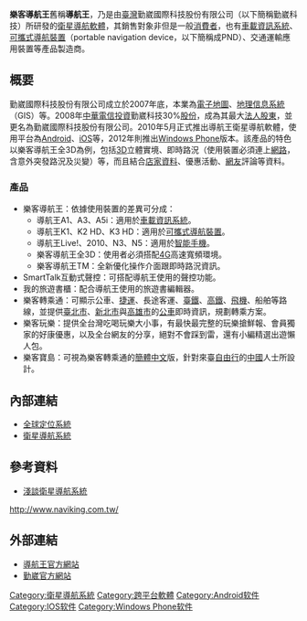 {{Advert|time=2020-10-07T23:48:46+00:00}}
{{Infobox software
| name = 樂客導航王
| logo = [[File:Naviking-logo.jpg|120px]]
| screenshot = [[File:3D-Local-Naviking.jpg|250px]]
| caption = 樂客導航王全3D畫面截圖
| developer = 勤崴國際科技股份有限公司
| latest release version = 導航王TM 
| latest release date = {{Start date and age|2020|06|1}}
| programming language = 
| operating system = [[Android|Android]]、[[iOS|iOS]]、[[Windows_Phone|Windows Phone]]
| language = [[繁體中文|繁體中文]]
| genre = GPS衛星導航軟體
| license =
| website = {{URL|https://naviking.localking.com.tw/}}
}}
'''樂客導航王'''舊稱'''導航王'''，乃是由[[臺灣|臺灣]]勤崴國際科技股份有限公司（以下簡稱勤崴科技）所研發的[[卫星导航系统|衛星導航]][[软件#应用软件|軟體]]，其銷售對象非但是一般[[消費者|消費者]]，也有[[車載資訊系統|車載資訊系統]]、[[便携式导航器|可攜式導航裝置]]（portable navigation device，以下簡稱成PND）、交通運輸應用裝置等產品製造商。

== 概要 ==
勤崴國際科技股份有限公司成立於2007年底，本業為[[電子地圖|電子地圖]]、[[地理信息系統|地理信息系統]]（GIS）等。2008年[[中華電信|中華電信]][[投資|投資]]勤崴科技30%[[股票|股份]]，成為其最大[[法人|法人]][[股東|股東]]，並更名為勤崴國際科技股份有限公司。2010年5月正式推出導航王衛星導航軟體，使用平台為[[Android|Android]]、[[iOS|iOS]]等，2012年則推出[[Windows_Phone|Windows Phone]]版本。該產品的特色以樂客導航王全3D為例，包括[[三維空間|3D]]立體實境、即時路況（使用裝置必須連上[[網路|網路]]，含意外突發路況及災變）等，而且結合[[興趣點|店家資料]]、優惠活動、[[网民|網友]]評論等資料。

=== 產品 ===
* 樂客導航王：依據使用裝置的差異可分成：
** 導航王A1、A3、A5i：適用於[[車載資訊系統|車載資訊系統]]。
** 導航王K1、K2 HD、K3 HD：適用於[[可攜式導航裝置|可攜式導航裝置]]。
** 導航王Live!、2010、N3、N5：適用於[[智能手機|智能手機]]。
** 樂客導航王全3D：使用者必須搭配[[4G|4G]]高速寬頻環境。
** 樂客導航王TM：全新優化操作介面跟即時路況資訊。
* SmartTalk互動式聲控：可搭配導航王使用的聲控功能。
* 我的旅遊書櫃：配合導航王使用的旅遊書編輯器。
* 樂客轉乘通：可顯示公車、[[捷運|捷運]]、長途客運、[[臺灣鐵路管理局|臺鐵]]、[[台灣高速鐵路|高鐵]]、[[飛機|飛機]]、船舶等路線，並提供[[臺北市|臺北市]]、[[新北市|新北市]]與[[高雄市|高雄市]]的[[公共汽車|公車]]即時資訊，規劃轉乘方案。
* 樂客玩樂：提供全台灣吃喝玩樂大小事，有最快最完整的玩樂搶鮮報、會員獨家的好康優惠，以及全台網友的分享，絕對不會踩到雷，還有小編精選出遊懶人包。
* 樂客寶島：可視為樂客轉乘通的[[簡體中文|簡體中文]]版，針對來臺[[自助旅游|自由行]]的[[中國|中國]]人士所設計。

== 內部連結 ==
* [[全球定位系統|全球定位系統]]
* [[衛星導航系統|衛星導航系統]]

== 參考資料 ==
* [http://www.ee.ntu.edu.tw/hischool/doc/2011.08.pdf 淺談衛星導航系統] {{Wayback|url=http://www.ee.ntu.edu.tw/hischool/doc/2011.08.pdf |date=20140911151040 }}
{{reflist}}
http://www.naviking.com.tw/ {{Wayback|url=http://www.naviking.com.tw/ |date=20151210140256 }}

== 外部連結 ==
* [http://www.naviking.com.tw/ 導航王官方網站] {{Wayback|url=http://www.naviking.com.tw/ |date=20151210140256 }}
* [http://www.kingwaytek.com/ 勤崴官方網站] {{Wayback|url=http://www.kingwaytek.com/ |date=20200203143426 }}

[[Category:衛星導航系統|Category:衛星導航系統]]
[[Category:跨平台軟體|Category:跨平台軟體]]
[[Category:Android软件|Category:Android软件]]
[[Category:IOS软件|Category:IOS软件]]
[[Category:Windows_Phone软件|Category:Windows Phone软件]]